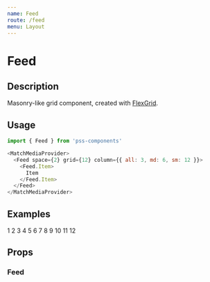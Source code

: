 ```yaml
---
name: Feed
route: /feed
menu: Layout
---
```



# Feed

## Description

Masonry-like grid component, created with [FlexGrid](/flex-grid).

## Usage

```js
import { Feed } from 'pss-components'
```

```js
<MatchMediaProvider>
  <Feed space={2} grid={12} column={{ all: 3, md: 6, sm: 12 }}>
    <Feed.Item>
      Item
    </Feed.Item>
  </Feed>
</MatchMediaProvider>
```

## Examples

<Playground>
  <MatchMediaProvider>
    <Feed space={2} grid={12} column={{ all: 3, md: 6, sm: 12 }}>
      <Feed.Item>
        <Box outline='1px solid' p={1} minHeight={200}>1</Box>
      </Feed.Item>
      <Feed.Item>
        <Box outline='1px solid' p={1} minHeight={150}>2</Box>
      </Feed.Item>
      <Feed.Item>
        <Box outline='1px solid' p={1} minHeight={300}>3</Box>
      </Feed.Item>
      <Feed.Item>
        <Box outline='1px solid' p={1} minHeight={500}>4</Box>
      </Feed.Item>
      <Feed.Item>
        <Box outline='1px solid' p={1} minHeight={200}>5</Box>
      </Feed.Item>
      <Feed.Item>
        <Box outline='1px solid' p={1} minHeight={300}>6</Box>
      </Feed.Item>
      <Feed.Item>
        <Box outline='1px solid' p={1} minHeight={200}>7</Box>
      </Feed.Item>
      <Feed.Item>
        <Box outline='1px solid' p={1} minHeight={150}>8</Box>
      </Feed.Item>
      <Feed.Item>
        <Box outline='1px solid' p={1} minHeight={300}>9</Box>
      </Feed.Item>
      <Feed.Item>
        <Box outline='1px solid' p={1} minHeight={500}>10</Box>
      </Feed.Item>
      <Feed.Item>
        <Box outline='1px solid' p={1} minHeight={200}>11</Box>
      </Feed.Item>
      <Feed.Item>
        <Box outline='1px solid' p={1} minHeight={300}>12</Box>
      </Feed.Item>
    </Feed>
  </MatchMediaProvider>
</Playground>

## Props

### Feed

<PropsTable of={Feed} />
